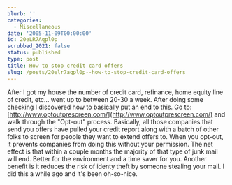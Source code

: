 ```yaml
---
blurb: ''
categories:
  - Miscellaneous
date: '2005-11-09T00:00:00'
id: 20eLR7Aqpl0p
scrubbed_2021: false
status: published
type: post
title: How to stop credit card offers
slug: /posts/20elr7aqpl0p--how-to-stop-credit-card-offers
---
```


After I got my house the number of credit card, refinance, home
equity line of credit, etc... went up to between 20-30 a week.
After doing some checking I discovered how to basically put an end
to this. Go to:
[http://www.optoutprescreen.com/](http://www.optoutprescreen.com/)
and walk through the "Opt-out" process. Basically, all those
companies that send you offers have pulled your credit report along
with a batch of other folks to screen for people they want to
extend offers to. When you opt-out, it prevents companies from
doing this without your permission. The net effect is that within a
couple months the majority of that type of junk mail will end.
Better for the environment and a time saver for you. Another
benefit is it reduces the risk of identy theft by someone stealing
your mail. I did this a while ago and it's been oh-so-nice.
